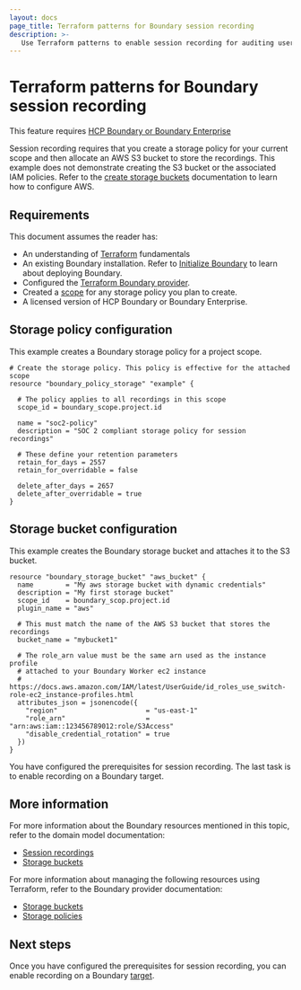 ```yaml
---
layout: docs
page_title: Terraform patterns for Boundary session recording
description: >-
   Use Terraform patterns to enable session recording for auditing user sessions in Boundary. Learn how to configure storage policies and storage buckets.
---
```


# Terraform patterns for Boundary session recording

<EnterpriseAlert product="boundary">This feature requires <a href="https://www.hashicorp.com/products/boundary">HCP Boundary or Boundary Enterprise</a></EnterpriseAlert>

Session recording requires that you create a storage policy for your current scope and then allocate an AWS S3 bucket to store the recordings. This example does not demonstrate creating the S3 bucket or the associated IAM policies. Refer to the [create storage buckets](/boundary/docs/configuration/session-recording/create-storage-bucket) documentation to learn how to configure AWS.

## Requirements

This document assumes the reader has:

- An understanding of [Terraform](/terraform/docs) fundamentals
- An existing Boundary installation. Refer to [Initialize Boundary](/boundary/docs/install-boundary/self-managed/initialize) to learn about deploying Boundary.
- Configured the [Terraform Boundary provider](/boundary/docs/install-boundary/terraform-patterns/#terraform-provider-configuration).
- Created a [scope](/boundary/docs/install-boundary/terraform-patterns/terraform-scopes) for any storage policy you plan to create.
- A licensed version of HCP Boundary or Boundary Enterprise.

## Storage policy configuration

This example creates a Boundary storage policy for a project scope.

```hcl
# Create the storage policy. This policy is effective for the attached scope
resource "boundary_policy_storage" "example" {

  # The policy applies to all recordings in this scope
  scope_id = boundary_scope.project.id

  name = "soc2-policy"
  description = "SOC 2 compliant storage policy for session recordings"

  # These define your retention parameters
  retain_for_days = 2557
  retain_for_overridable = false

  delete_after_days = 2657
  delete_after_overridable = true
}
```

## Storage bucket configuration

This example creates the Boundary storage bucket and attaches it to the S3 bucket.

```hcl
resource "boundary_storage_bucket" "aws_bucket" {
  name        = "My aws storage bucket with dynamic credentials"
  description = "My first storage bucket"
  scope_id    = boundary_scop.project.id
  plugin_name = "aws"

  # This must match the name of the AWS S3 bucket that stores the recordings
  bucket_name = "mybucket1"

  # The role_arn value must be the same arn used as the instance profile
  # attached to your Boundary Worker ec2 instance
  # https://docs.aws.amazon.com/IAM/latest/UserGuide/id_roles_use_switch-role-ec2_instance-profiles.html
  attributes_json = jsonencode({
    "region"                      = "us-east-1"
    "role_arn"                    = "arn:aws:iam::123456789012:role/S3Access"
    "disable_credential_rotation" = true
  })
}
```

You have configured the prerequisites for session recording. The last task is to enable recording on a Boundary target.

## More information

For more information about the Boundary resources mentioned in this topic, refer to the domain model documentation:

- [Session recordings](/boundary/docs/concepts/domain-model/session-recordings)
- [Storage buckets](/boundary/docs/concepts/domain-model/storage-buckets)

For more information about managing the following resources using Terraform, refer to the Boundary provider documentation:

- [Storage buckets](https://registry.terraform.io/providers/hashicorp/boundary/latest/docs/resources/storage_bucket/)
- [Storage policies](https://registry.terraform.io/providers/hashicorp/boundary/latest/docs/resources/policy_storage/)

## Next steps

Once you have configured the prerequisites for session recording, you can enable recording on a Boundary [target](/boundary/docs/install-boundary/terraform-patterns/terraform-targets).